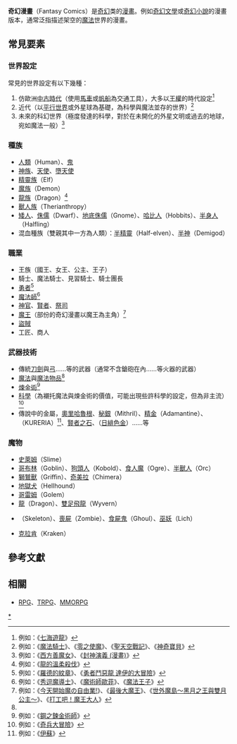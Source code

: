 {{unreferenced|time=2013-09-08T06:42:13+00:00}}
{{奇幻系列}}
'''奇幻漫畫'''（Fantasy Comics）是[[奇幻|奇幻]]类的[[漫畫|漫畫]]。例如[[奇幻文學|奇幻文學]]或[[奇幻小說|奇幻小說]]的漫畫版本，通常泛指描述架空的[[魔法|魔法]]世界的漫畫。

== 常見要素 ==
=== 世界設定 ===
; 常見的世界設定有以下幾種：
# 仿歐洲[[中古時代|中古時代]]（使用[[馬車|馬車]]或[[帆船|帆船]]為交通工具），大多以[[絕對君主制|王權]]的時代設定<ref>例如：《[[七海遊龍|七海遊龍]]》</ref>
# 近代（以[[平行世界|平行世界]]或外星球為基礎，為科學與魔法並存的世界）<ref>例如：《[[魔法騎士|魔法騎士]]》、《[[零之使魔|零之使魔]]》、《[[聖天空戰記|聖天空戰記]]》、《[[神奇寶貝|神奇寶貝]]》</ref>
# 未來的科幻世界（極度發達的科學，對於在未開化的外星文明或過去的地球，宛如魔法一般）<ref>例如：《[[西方善魔女|西方善魔女]]》、《[[封神演義_(漫畫)|封神演義 (漫畫)]]》</ref>

=== 種族 ===
* [[人類|人類]]（Human）、[[鬼|鬼]]
* [[神|神族]]、[[天使|天使]]、[[墮天使|墮天使]]
* [[精靈|精靈族]]（Elf）
* [[惡魔|魔族]]（Demon）
* [[龙_(西方)|龍族]]（Dragon）<ref>例如：《[[龍的溫柔殺伐|龍的溫柔殺伐]]》</ref>
* [[獸人|獸人族]]（Therianthropy）
* [[矮人|矮人]]、[[侏儒_(北歐神話)|侏儒]]（Dwarf）、[[地底侏儒|地底侏儒]]（Gnome）、[[哈比人|哈比人]]（Hobbits）、[[半身人|半身人]]（Halfling）
* 混血種族（雙親其中一方為人類）：[[半精靈|半精靈]]（Half-elven）、[[半神|半神]]（Demigod）

=== 職業 ===
* 王族（國王、女王、公主、王子）
* 騎士、魔法騎士、見習騎士、騎士團長
* [[勇者_(虛構職業)|勇者]]<ref>例如：《[[羅德的紋章|羅德的紋章]]》、《[[勇者鬥惡龍_達伊的大冒險|勇者鬥惡龍 達伊的大冒險]]》</ref>
* [[魔法師|魔法師]]<ref name="magic">例如：《[[秀逗魔導士|秀逗魔導士]]》、《[[魔術師歐菲|魔術師歐菲]]》、《[[魔法王子|魔法王子]]》</ref>
* [[神官|神官]]、[[賢者|賢者]]、[[祭司|祭司]]
* [[魔王|魔王]]（部份的奇幻漫畫以魔王為主角）<ref>例如：《[[魔之系列|今天開始魔の自由業!]]》、《[[最後大魔王|最後大魔王]]》、《[[世外魔島～黑月之王與雙月公主～|世外魔島～黑月之王與雙月公主～]]》、《[[打工吧！魔王大人|打工吧！魔王大人]]》</ref>
* [[盜賊|盜賊]]
* 工匠、商人

=== 武器技術 ===
* 傳統[[刀劍|刀劍]]與[[弓|弓]]……等的武器（通常不含鎗砲在內……等火器的武器）
* [[魔法|魔法]]與[[魔法物品|魔法物品]]<ref name="magic"></ref>
* [[煉金術|煉金術]]<ref>例如：《[[鋼之鍊金術師|鋼之鍊金術師]]》</ref>
* [[科學|科學]]（為襯托魔法與煉金術的價值，可能出現些許科學的設定，但為非主流）<ref>例如：《[[奇兵大冒險|奇兵大冒險]]》</ref>
* 傳說中的金屬，[[奧里哈魯根|奧里哈魯根]]、[[秘銀|秘銀]]（Mithril）、[[精金|精金]]（Adamantine）、{{lang|ja|クレリア}}（KURERIA）<ref>例如：《[[伊蘇|伊蘇]]》</ref>、[[賢者之石|賢者之石]]、{{lang|ja|ヒヒイロカネ}}（[[日緋色金|日緋色金]]）……等

=== 魔物 ===
* [[史萊姆_(虛構生物)|史萊姆]]（Slime）
* [[哥布林|哥布林]]（Goblin）、[[寇伯|狗頭人]]（Kobold）、[[食人魔|食人魔]]（Ogre）、[[半獸人|半獸人]]（Orc）
* [[狮鹫|獅鷲獸]]（Griffin）、[[喀邁拉|奇美拉]]（Chimera）
* [[刻耳柏洛斯|地獄犬]]（Hellhound）
* [[魔像|哥雷姆]]（Golem）
* [[龙_(西方)|龍]]（Dragon）、[[飛龍_(傳說生物)|雙足飛龍]]（Wyvern）
* {{link-en|骷髅 (怪物)|Skeleton (undead)}}（Skeleton）、[[喪屍|喪屍]]（Zombie）、[[食屍鬼|食屍鬼]]（Ghoul）、[[巫妖|巫妖]]（Lich）
* [[挪威海怪|克拉肯]]（Kraken）

== 參考文獻 ==
<div class="references-small">
<references></references>
</div>

==相關==
*[[角色扮演游戏|RPG]]、[[桌上角色扮演遊戲|TRPG]]、[[大型多人在线角色扮演游戏|MMORPG]]

{{漫画导航}}
{{奇幻文學}}
[[Category:奇幻漫畫|*]]